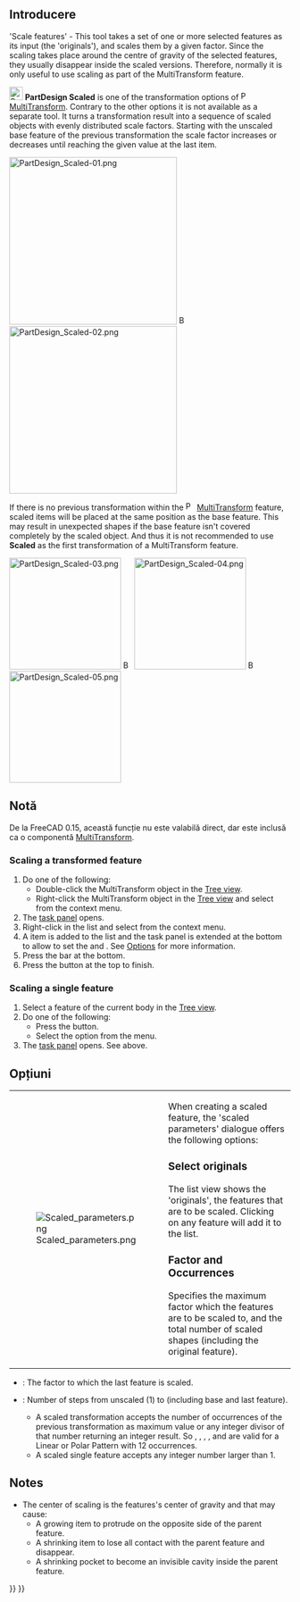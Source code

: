 <languages/>

{{Docnav
|[[PartDesign_MultiTransform|Create MultiTransform]]
|[[PartDesign_Sprocket|Sprocket]]
|[[PartDesign_Workbench|PartDesign]]
|IconL=PartDesign_MultiTransform.svg
|IconR=PartDesign_Sprocket.svg
|IconC=Workbench_PartDesign.svg
}}

<div class="mw-translate-fuzzy">
{{GuiCommand|Name=PartDesign Scaled|Workbenches=[[PartDesign Workbench|PartDesign]], Complete|MenuLocation=PartDesign → MultiTransform}}
</div>

<span id="Description"></span>
<div class="mw-translate-fuzzy">
==Introducere==
'Scale features' - This tool takes a set of one or more selected features as its input (the 'originals'), and scales them by a given factor. Since the scaling takes place around the centre of gravity of the selected features, they usually disappear inside the scaled versions. Therefore, normally it is only useful to use scaling as part of the MultiTransform feature.
</div>

[[Image:PartDesign_Scaled.svg|24px]] '''PartDesign Scaled''' is one of the transformation options of [[Image:PartDesign_MultiTransform.svg|16px]] [[PartDesign_MultiTransform|MultiTransform]]. Contrary to the other options it is not available as a separate tool. It turns a transformation result into a sequence of scaled objects with evenly distributed scale factors. Starting with the unscaled base feature of the previous transformation the scale factor increases or decreases until reaching the given value at the last item.

[[Image:PartDesign_Scaled-01.png|300px]] [[Image:Button_right.svg|16px|link=]] [[Image:PartDesign_Scaled-02.png|300px]]
{{Caption|A linear pattern and a polar pattern → Scaled the linear pattern with 3 steps (occurrences) and the polar pattern with 12 steps}}

If there is no previous transformation within the [[Image:PartDesign_MultiTransform.svg|16px]] [[PartDesign_MultiTransform|MultiTransform]] feature, scaled items will be placed at the same position as the base feature. This may result in unexpected shapes if the base feature isn't covered completely by the scaled object. And thus it is not recommended to use '''Scaled''' as the first transformation of a MultiTransform feature.

[[Image:PartDesign_Scaled-03.png|200px]] [[Image:Button_right.svg|16px|link=]] 
[[Image:PartDesign_Scaled-04.png|200px]] [[Image:Button_right.svg|16px|link=]] 
[[Image:PartDesign_Scaled-05.png|200px]]
{{Caption|A base feature with a hole → Scaled object with 2 occurrences → Scaled object with 4 occurrences}}

<span id="Usage"></span>
<div class="mw-translate-fuzzy">
==Notă==
De la FreeCAD 0.15, această funcție nu este valabilă direct, dar este inclusă ca o componentă [[PartDesign_MultiTransform|MultiTransform]].
</div>

===Scaling a transformed feature===

# Do one of the following:
#* Double-click the MultiTransform object in the [[Tree_view|Tree view]].
#* Right-click the MultiTransform object in the [[Tree_view|Tree view]] and select {{MenuCommand|Edit MultiTransform}} from the context menu.
# The {{MenuCommand|MultiTransform parameters}} [[Task_panel|task panel]] opens.
# Right-click in the {{MenuCommand|Transformations}} list and select {{MenuCommand|Add scaled transformation}} from the context menu.
# A {{MenuCommand|Scaled}} item is added to the list and the task panel is extended at the bottom to allow to set the {{MenuCommand|Factor}} and {{MenuCommand|Occurrences}}. See [[#Options|Options]] for more information.
# Press the {{Button|OK}} bar at the bottom.
# Press the {{Button|OK}} button at the top to finish.

===Scaling a single feature===

# Select a feature of the current body in the [[Tree_view|Tree view]].
# Do one of the following:
#* Press the {{Button|[[Image:PartDesign_MultiTransform.svg|16px]] [[PartDesign_MultiTransform|MultiTransform]]}} button.
#* Select the {{MenuCommand|Part Design → Apply a pattern → [[Image:PartDesign_MultiTransform.svg|16px]] Create MultiTransform}} option from the menu.
# The {{MenuCommand|MultiTransform parameters}} [[Task_panel|task panel]] opens. See above.

<span id="Options"></span>
<div class="mw-translate-fuzzy">
==Opțiuni==
{|
| [[Image:Scaled_parameters.png|left]]
|
When creating a scaled feature, the 'scaled parameters' dialogue offers the following options:
===Select originals===
The list view shows the 'originals', the features that are to be scaled. Clicking on any feature will add it to the list.
===Factor and Occurrences ===
Specifies the maximum factor which the features are to be scaled to, and the total number of scaled shapes (including the original feature).
|}
{{clear}}
</div>

* {{MenuCommand|Factor}}: The factor to which the last feature is scaled.
* {{MenuCommand|Occurrences}}: Number of steps from unscaled (1) to {{MenuCommand|Factor}} (including base and last feature).
** A scaled transformation accepts the number of occurrences of the previous transformation as maximum value or any integer divisor of that number returning an integer result. So {{Value|12}}, {{Value|6}}, {{Value|4}}, {{Value|3}}, and {{Value|2}} are valid for a Linear or Polar Pattern with 12 occurrences.
** A scaled single feature accepts any integer number larger than 1.

==Notes==

* The center of scaling is the features's center of gravity and that may cause:
** A growing item to protrude on the opposite side of the parent feature.
** A shrinking item to lose all contact with the parent feature and disappear.
** A shrinking pocket to become an invisible cavity inside the parent feature.


{{Docnav
|[[PartDesign_MultiTransform|Create MultiTransform]]
|[[PartDesign_Sprocket|Sprocket]]
|[[PartDesign_Workbench|PartDesign]]
|IconL=PartDesign_MultiTransform.svg
|IconR=PartDesign_Sprocket.svg
|IconC=Workbench_PartDesign.svg
}}

{{PartDesign Tools navi{{#translation:}}}}
{{Userdocnavi{{#translation:}}}}